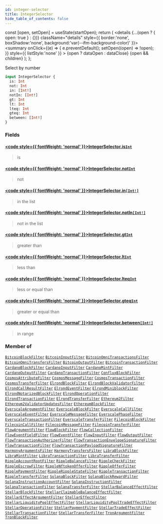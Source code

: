 ```yaml
---
id: integer-selector
title: IntegerSelector
hide_table_of_contents: false
---
```







  const [open, setOpen] = useState(startOpen);
  return (
    <details {...(open ? { open: true } : {})} className="details" style={{ border:'none', boxShadow:'none', background:'var(--ifm-background-color)' }}>
      <summary
        onClick={(e) => {
          e.preventDefault();
          setOpen((open) => !open);
        }}
        style={{ listStyle:'none' }}
      >
      {open ? dataOpen : dataClose}
      </summary>
      {open && children}
    </details>
  );
};








Select by number


```graphql
input IntegerSelector {
  is: Int
  not: Int
  in: [Int!]
  notIn: [Int!]
  gt: Int
  lt: Int
  lteq: Int
  gteq: Int
  between: [Int!]
}
```




### Fields

#### [<code style={{ fontWeight: 'normal' }}>IntegerSelector.<b>is</b></code>](#)<Bullet />[`Int`](/docs/v1/graphql-reference/scalars/int) <Badge class="badge badge--secondary" text="scalar"/> 
> 
> 
> is
> 

#### [<code style={{ fontWeight: 'normal' }}>IntegerSelector.<b>not</b></code>](#)<Bullet />[`Int`](/docs/v1/graphql-reference/scalars/int) <Badge class="badge badge--secondary" text="scalar"/> 
> 
> 
> not
> 

#### [<code style={{ fontWeight: 'normal' }}>IntegerSelector.<b>in</b></code>](#)<Bullet />[`[Int!]`](/docs/v1/graphql-reference/scalars/int) <Badge class="badge badge--secondary" text="list"/> <Badge class="badge badge--secondary" text="scalar"/> 
> 
> 
> in the list
> 

#### [<code style={{ fontWeight: 'normal' }}>IntegerSelector.<b>notIn</b></code>](#)<Bullet />[`[Int!]`](/docs/v1/graphql-reference/scalars/int) <Badge class="badge badge--secondary" text="list"/> <Badge class="badge badge--secondary" text="scalar"/> 
> 
> 
> not in the list
> 

#### [<code style={{ fontWeight: 'normal' }}>IntegerSelector.<b>gt</b></code>](#)<Bullet />[`Int`](/docs/v1/graphql-reference/scalars/int) <Badge class="badge badge--secondary" text="scalar"/> 
> 
> 
> greater than
> 

#### [<code style={{ fontWeight: 'normal' }}>IntegerSelector.<b>lt</b></code>](#)<Bullet />[`Int`](/docs/v1/graphql-reference/scalars/int) <Badge class="badge badge--secondary" text="scalar"/> 
> 
> 
> less than
> 

#### [<code style={{ fontWeight: 'normal' }}>IntegerSelector.<b>lteq</b></code>](#)<Bullet />[`Int`](/docs/v1/graphql-reference/scalars/int) <Badge class="badge badge--secondary" text="scalar"/> 
> 
> 
> less or equal than
> 

#### [<code style={{ fontWeight: 'normal' }}>IntegerSelector.<b>gteq</b></code>](#)<Bullet />[`Int`](/docs/v1/graphql-reference/scalars/int) <Badge class="badge badge--secondary" text="scalar"/> 
> 
> 
> greater or equal than
> 

#### [<code style={{ fontWeight: 'normal' }}>IntegerSelector.<b>between</b></code>](#)<Bullet />[`[Int!]`](/docs/v1/graphql-reference/scalars/int) <Badge class="badge badge--secondary" text="list"/> <Badge class="badge badge--secondary" text="scalar"/> 
> 
> 
> in range
> 



### Member of

[`BitcoinBlockFilter`](/docs/v1/graphql-reference/inputs/bitcoin-block-filter)  <Badge class="secondary" text="input"/><Bullet />[`BitcoinInputFilter`](/docs/v1/graphql-reference/inputs/bitcoin-input-filter)  <Badge class="secondary" text="input"/><Bullet />[`BitcoinOmniTransactionsFilter`](/docs/v1/graphql-reference/inputs/bitcoin-omni-transactions-filter)  <Badge class="secondary" text="input"/><Bullet />[`BitcoinOmniTransfersFilter`](/docs/v1/graphql-reference/inputs/bitcoin-omni-transfers-filter)  <Badge class="secondary" text="input"/><Bullet />[`BitcoinOutputFilter`](/docs/v1/graphql-reference/inputs/bitcoin-output-filter)  <Badge class="secondary" text="input"/><Bullet />[`BitcoinTransactionFilter`](/docs/v1/graphql-reference/inputs/bitcoin-transaction-filter)  <Badge class="secondary" text="input"/><Bullet />[`CardanoBlockFilter`](/docs/v1/graphql-reference/inputs/cardano-block-filter)  <Badge class="secondary" text="input"/><Bullet />[`CardanoInputFilter`](/docs/v1/graphql-reference/inputs/cardano-input-filter)  <Badge class="secondary" text="input"/><Bullet />[`CardanoMintFilter`](/docs/v1/graphql-reference/inputs/cardano-mint-filter)  <Badge class="secondary" text="input"/><Bullet />[`CardanoOutputFilter`](/docs/v1/graphql-reference/inputs/cardano-output-filter)  <Badge class="secondary" text="input"/><Bullet />[`CardanoTransactionFilter`](/docs/v1/graphql-reference/inputs/cardano-transaction-filter)  <Badge class="secondary" text="input"/><Bullet />[`ConfluxBlockFilter`](/docs/v1/graphql-reference/inputs/conflux-block-filter)  <Badge class="secondary" text="input"/><Bullet />[`CosmosAttributeFilter`](/docs/v1/graphql-reference/inputs/cosmos-attribute-filter)  <Badge class="secondary" text="input"/><Bullet />[`CosmosMessageFilter`](/docs/v1/graphql-reference/inputs/cosmos-message-filter)  <Badge class="secondary" text="input"/><Bullet />[`CosmosTransactionFilter`](/docs/v1/graphql-reference/inputs/cosmos-transaction-filter)  <Badge class="secondary" text="input"/><Bullet />[`CosmosTransferFilter`](/docs/v1/graphql-reference/inputs/cosmos-transfer-filter)  <Badge class="secondary" text="input"/><Bullet />[`ElrondBlockFilter`](/docs/v1/graphql-reference/inputs/elrond-block-filter)  <Badge class="secondary" text="input"/><Bullet />[`ElrondBlockValidatorFilter`](/docs/v1/graphql-reference/inputs/elrond-block-validator-filter)  <Badge class="secondary" text="input"/><Bullet />[`ElrondCallResultFilter`](/docs/v1/graphql-reference/inputs/elrond-call-result-filter)  <Badge class="secondary" text="input"/><Bullet />[`ElrondEventFilter`](/docs/v1/graphql-reference/inputs/elrond-event-filter)  <Badge class="secondary" text="input"/><Bullet />[`ElrondMiniblockFilter`](/docs/v1/graphql-reference/inputs/elrond-miniblock-filter)  <Badge class="secondary" text="input"/><Bullet />[`ElrondNotarizedBlockFilter`](/docs/v1/graphql-reference/inputs/elrond-notarized-block-filter)  <Badge class="secondary" text="input"/><Bullet />[`ElrondOperationFilter`](/docs/v1/graphql-reference/inputs/elrond-operation-filter)  <Badge class="secondary" text="input"/><Bullet />[`ElrondTransactionFilter`](/docs/v1/graphql-reference/inputs/elrond-transaction-filter)  <Badge class="secondary" text="input"/><Bullet />[`ElrondTransferFilter`](/docs/v1/graphql-reference/inputs/elrond-transfer-filter)  <Badge class="secondary" text="input"/><Bullet />[`Ethereum2Filter`](/docs/v1/graphql-reference/inputs/ethereum-2-filter)  <Badge class="secondary" text="input"/><Bullet />[`Ethereum2ValidatorUpdatesFilter`](/docs/v1/graphql-reference/inputs/ethereum-2-validator-updates-filter)  <Badge class="secondary" text="input"/><Bullet />[`EthereumBlockFilter`](/docs/v1/graphql-reference/inputs/ethereum-block-filter)  <Badge class="secondary" text="input"/><Bullet />[`EverscaleArgumentFilter`](/docs/v1/graphql-reference/inputs/everscale-argument-filter)  <Badge class="secondary" text="input"/><Bullet />[`EverscaleBlockFilter`](/docs/v1/graphql-reference/inputs/everscale-block-filter)  <Badge class="secondary" text="input"/><Bullet />[`EverscaleCallFilter`](/docs/v1/graphql-reference/inputs/everscale-call-filter)  <Badge class="secondary" text="input"/><Bullet />[`EverscaleEventFilter`](/docs/v1/graphql-reference/inputs/everscale-event-filter)  <Badge class="secondary" text="input"/><Bullet />[`EverscaleMessageFilter`](/docs/v1/graphql-reference/inputs/everscale-message-filter)  <Badge class="secondary" text="input"/><Bullet />[`EverscalePhaseFilter`](/docs/v1/graphql-reference/inputs/everscale-phase-filter)  <Badge class="secondary" text="input"/><Bullet />[`EverscaleTransactionFilter`](/docs/v1/graphql-reference/inputs/everscale-transaction-filter)  <Badge class="secondary" text="input"/><Bullet />[`EverscaleTransferFilter`](/docs/v1/graphql-reference/inputs/everscale-transfer-filter)  <Badge class="secondary" text="input"/><Bullet />[`FilecoinBlockFilter`](/docs/v1/graphql-reference/inputs/filecoin-block-filter)  <Badge class="secondary" text="input"/><Bullet />[`FilecoinCallFilter`](/docs/v1/graphql-reference/inputs/filecoin-call-filter)  <Badge class="secondary" text="input"/><Bullet />[`FilecoinMessageFilter`](/docs/v1/graphql-reference/inputs/filecoin-message-filter)  <Badge class="secondary" text="input"/><Bullet />[`FilecoinTransferFilter`](/docs/v1/graphql-reference/inputs/filecoin-transfer-filter)  <Badge class="secondary" text="input"/><Bullet />[`FlowArgumentFilter`](/docs/v1/graphql-reference/inputs/flow-argument-filter)  <Badge class="secondary" text="input"/><Bullet />[`FlowBlockFilter`](/docs/v1/graphql-reference/inputs/flow-block-filter)  <Badge class="secondary" text="input"/><Bullet />[`FlowCollectionFilter`](/docs/v1/graphql-reference/inputs/flow-collection-filter)  <Badge class="secondary" text="input"/><Bullet />[`FlowEventFieldFilter`](/docs/v1/graphql-reference/inputs/flow-event-field-filter)  <Badge class="secondary" text="input"/><Bullet />[`FlowEventFilter`](/docs/v1/graphql-reference/inputs/flow-event-filter)  <Badge class="secondary" text="input"/><Bullet />[`FlowInputFilter`](/docs/v1/graphql-reference/inputs/flow-input-filter)  <Badge class="secondary" text="input"/><Bullet />[`FlowOutputFilter`](/docs/v1/graphql-reference/inputs/flow-output-filter)  <Badge class="secondary" text="input"/><Bullet />[`FlowTransactionAuthorizerFilter`](/docs/v1/graphql-reference/inputs/flow-transaction-authorizer-filter)  <Badge class="secondary" text="input"/><Bullet />[`FlowTransactionEnvelopeSignatureFilter`](/docs/v1/graphql-reference/inputs/flow-transaction-envelope-signature-filter)  <Badge class="secondary" text="input"/><Bullet />[`FlowTransactionFilter`](/docs/v1/graphql-reference/inputs/flow-transaction-filter)  <Badge class="secondary" text="input"/><Bullet />[`FlowTransactionPayloadSignatureFilter`](/docs/v1/graphql-reference/inputs/flow-transaction-payload-signature-filter)  <Badge class="secondary" text="input"/><Bullet />[`HarmonyArgumentsFilter`](/docs/v1/graphql-reference/inputs/harmony-arguments-filter)  <Badge class="secondary" text="input"/><Bullet />[`HarmonyTransfersFilter`](/docs/v1/graphql-reference/inputs/harmony-transfers-filter)  <Badge class="secondary" text="input"/><Bullet />[`LibraBlockFilter`](/docs/v1/graphql-reference/inputs/libra-block-filter)  <Badge class="secondary" text="input"/><Bullet />[`LibraMintFilter`](/docs/v1/graphql-reference/inputs/libra-mint-filter)  <Badge class="secondary" text="input"/><Bullet />[`LibraTransactionFilter`](/docs/v1/graphql-reference/inputs/libra-transaction-filter)  <Badge class="secondary" text="input"/><Bullet />[`LibraTransferFilter`](/docs/v1/graphql-reference/inputs/libra-transfer-filter)  <Badge class="secondary" text="input"/><Bullet />[`RippleAccountRootFilter`](/docs/v1/graphql-reference/inputs/ripple-account-root-filter)  <Badge class="secondary" text="input"/><Bullet />[`RippleBalanceFilter`](/docs/v1/graphql-reference/inputs/ripple-balance-filter)  <Badge class="secondary" text="input"/><Bullet />[`RippleCheckFilter`](/docs/v1/graphql-reference/inputs/ripple-check-filter)  <Badge class="secondary" text="input"/><Bullet />[`RippleEscrowFilter`](/docs/v1/graphql-reference/inputs/ripple-escrow-filter)  <Badge class="secondary" text="input"/><Bullet />[`RippleNftokenOfferFilter`](/docs/v1/graphql-reference/inputs/ripple-nftoken-offer-filter)  <Badge class="secondary" text="input"/><Bullet />[`RippleOfferFilter`](/docs/v1/graphql-reference/inputs/ripple-offer-filter)  <Badge class="secondary" text="input"/><Bullet />[`RipplePaymentFilter`](/docs/v1/graphql-reference/inputs/ripple-payment-filter)  <Badge class="secondary" text="input"/><Bullet />[`RippleRippleStateFilter`](/docs/v1/graphql-reference/inputs/ripple-ripple-state-filter)  <Badge class="secondary" text="input"/><Bullet />[`RippleTransactionFilter`](/docs/v1/graphql-reference/inputs/ripple-transaction-filter)  <Badge class="secondary" text="input"/><Bullet />[`RippleTransferFilter`](/docs/v1/graphql-reference/inputs/ripple-transfer-filter)  <Badge class="secondary" text="input"/><Bullet />[`SolanaBlockFilter`](/docs/v1/graphql-reference/inputs/solana-block-filter)  <Badge class="secondary" text="input"/><Bullet />[`SolanaBlockRewardFilter`](/docs/v1/graphql-reference/inputs/solana-block-reward-filter)  <Badge class="secondary" text="input"/><Bullet />[`SolanaInstructionAccountFilter`](/docs/v1/graphql-reference/inputs/solana-instruction-account-filter)  <Badge class="secondary" text="input"/><Bullet />[`SolanaInstructionFilter`](/docs/v1/graphql-reference/inputs/solana-instruction-filter)  <Badge class="secondary" text="input"/><Bullet />[`SolanaTransactionFilter`](/docs/v1/graphql-reference/inputs/solana-transaction-filter)  <Badge class="secondary" text="input"/><Bullet />[`SolanaTransferFilter`](/docs/v1/graphql-reference/inputs/solana-transfer-filter)  <Badge class="secondary" text="input"/><Bullet />[`StellarBalanceEffectFilter`](/docs/v1/graphql-reference/inputs/stellar-balance-effect-filter)  <Badge class="secondary" text="input"/><Bullet />[`StellarBlockFilter`](/docs/v1/graphql-reference/inputs/stellar-block-filter)  <Badge class="secondary" text="input"/><Bullet />[`StellarClaimableBalanceEffectFilter`](/docs/v1/graphql-reference/inputs/stellar-claimable-balance-effect-filter)  <Badge class="secondary" text="input"/><Bullet />[`StellarEffectArgumentFilter`](/docs/v1/graphql-reference/inputs/stellar-effect-argument-filter)  <Badge class="secondary" text="input"/><Bullet />[`StellarEffectFilter`](/docs/v1/graphql-reference/inputs/stellar-effect-filter)  <Badge class="secondary" text="input"/><Bullet />[`StellarLiquidityPoolEffectFilter`](/docs/v1/graphql-reference/inputs/stellar-liquidity-pool-effect-filter)  <Badge class="secondary" text="input"/><Bullet />[`StellarLiquidityPoolTradeEffectFilter`](/docs/v1/graphql-reference/inputs/stellar-liquidity-pool-trade-effect-filter)  <Badge class="secondary" text="input"/><Bullet />[`StellarOperationFilter`](/docs/v1/graphql-reference/inputs/stellar-operation-filter)  <Badge class="secondary" text="input"/><Bullet />[`StellarPaymentFilter`](/docs/v1/graphql-reference/inputs/stellar-payment-filter)  <Badge class="secondary" text="input"/><Bullet />[`StellarTradeEffectFilter`](/docs/v1/graphql-reference/inputs/stellar-trade-effect-filter)  <Badge class="secondary" text="input"/><Bullet />[`StellarTransactionFilter`](/docs/v1/graphql-reference/inputs/stellar-transaction-filter)  <Badge class="secondary" text="input"/><Bullet />[`StellarTransferFilter`](/docs/v1/graphql-reference/inputs/stellar-transfer-filter)  <Badge class="secondary" text="input"/><Bullet />[`TronArgumentFilter`](/docs/v1/graphql-reference/inputs/tron-argument-filter)  <Badge class="secondary" text="input"/><Bullet />[`TronBlockFilter`](/docs/v1/graphql-reference/inputs/tron-block-filter)  <Badge class="secondary" text="input"/>


